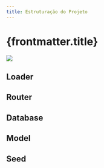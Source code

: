 ```yaml
---
title: Estruturação do Projeto
---
```



# {frontmatter.title}

![](/lp2/imgs/expressjs/mvc/mvc-csr.png)

<CodeTree src="/codes/expressjs/invest-app-mvc" />

## Loader

<CodePreview src="/codes/expressjs/invest-app-mvc/src/index.js" />

## Router

<CodePreview src="/codes/expressjs/invest-app-mvc/src/routes.js" />

## Database

<CodePreview src="/codes/expressjs/invest-app-mvc/src/database/data.js" />

## Model

<CodePreview src="/codes/expressjs/invest-app-mvc/src/models/Investment.js" />

## Seed

<CodePreview src="/codes/expressjs/invest-app-mvc/src/database/seeders.js" />

<CodePreview src="/codes/expressjs/invest-app-mvc/src/database/seeders.json" />
